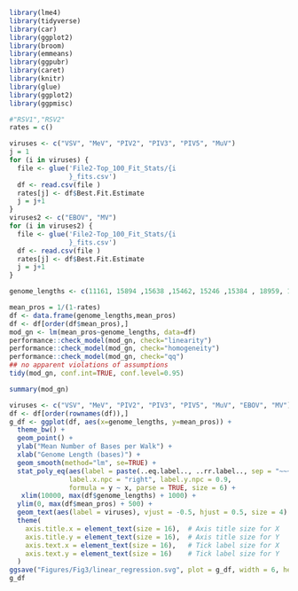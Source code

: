 

```r
library(lme4)
library(tidyverse)
library(car)
library(ggplot2)
library(broom)
library(emmeans)
library(ggpubr)
library(caret)
library(knitr)
library(glue)
library(ggplot2)
library(ggpmisc)


```




```r
#"RSV1","RSV2"
rates = c()

viruses <- c("VSV", "MeV", "PIV2", "PIV3", "PIV5", "MuV")
j = 1
for (i in viruses) {
  file <- glue('File2-Top_100_Fit_Stats/{i
               }_fits.csv')
  df <- read.csv(file )
  rates[j] <- df$Best.Fit.Estimate
  j = j+1
}
viruses2 <- c("EBOV", "MV")
for (i in viruses2) {
  file <- glue('File2-Top_100_Fit_Stats/{i
               }_fits.csv')
  df <- read.csv(file )
  rates[j] <- df$Best.Fit.Estimate
  j = j+1
}

genome_lengths <- c(11161, 15894 ,15638 ,15462, 15246 ,15384 , 18959, 19114)
```



```r

mean_pros = 1/(1-rates)
df <- data.frame(genome_lengths,mean_pros)
df <- df[order(df$mean_pros),]
mod_gn <- lm(mean_pros~genome_lengths, data=df)
performance::check_model(mod_gn, check="linearity")
performance::check_model(mod_gn, check="homogeneity")
performance::check_model(mod_gn, check="qq")
## no apparent violations of assumptions
tidy(mod_gn, conf.int=TRUE, conf.level=0.95)

```

```r
summary(mod_gn)
```


```r

viruses <- c("VSV", "MeV", "PIV2", "PIV3", "PIV5", "MuV", "EBOV", "MV")
df <- df[order(rownames(df)),]
g_df <- ggplot(df, aes(x=genome_lengths, y=mean_pros)) + 
  theme_bw() +
  geom_point() +
  ylab("Mean Number of Bases per Walk") +
  xlab("Genome Length (bases)") +
  geom_smooth(method="lm", se=TRUE) +
  stat_poly_eq(aes(label = paste(..eq.label.., ..rr.label.., sep = "~~~")),
               label.x.npc = "right", label.y.npc = 0.9, 
               formula = y ~ x, parse = TRUE, size = 6) +
   xlim(10000, max(df$genome_lengths) + 1000) +  
  ylim(0, max(df$mean_pros) + 500) +  
  geom_text(aes(label = viruses), vjust = -0.5, hjust = 0.5, size = 4) +  # Annotating each dot
  theme(
    axis.title.x = element_text(size = 16),  # Axis title size for X
    axis.title.y = element_text(size = 16),  # Axis title size for Y
    axis.text.x = element_text(size = 16),   # Tick label size for X
    axis.text.y = element_text(size = 16)    # Tick label size for Y
  )
ggsave("Figures/Fig3/linear_regression.svg", plot = g_df, width = 6, height = 4, device = "svg")
g_df

```

